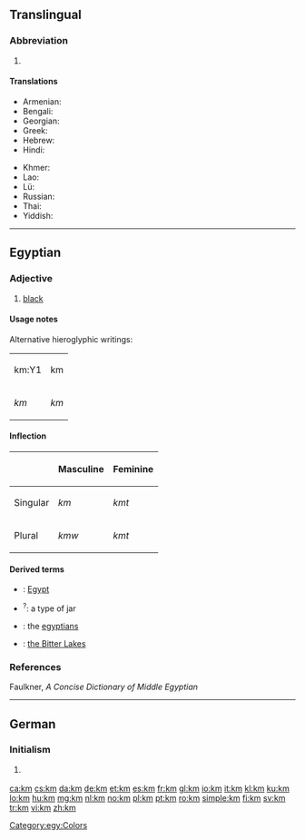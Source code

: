 {{also|.km|KM}}
==Translingual==

===Abbreviation===
{{rfc-header|Abbreviation}}
{{head|mul|abbreviation}}

# {{SI-unit-abb2|kilo|meter|metre|[[length]]}}

====Translations====
{{trans-top|kilometer}}
* Armenian: {{t|hy|կմ}}
* Bengali: {{t-needed|bn}}
* Georgian: {{t|ka|კმ}}
* Greek: {{t|el|χλμ.}}
* Hebrew: {{t|he|ק”מ|sc=Hebr}}
* Hindi: {{t|hi|सहस्रमान|tr=sahasramān|sc=Deva}}
{{trans-mid}}
* Khmer: {{t|km|គ.ម|tr=km|sc=Khmr}}
* Lao: {{t|lo|ກມ|sc=Laoo}}
* Lü: {{t|khb|ᦜᧅ|tr=la᷄k|sc=Talu}}
* Russian: {{t+|ru|км}}
* Thai: {{t+|th|กม.|tr=km.|sc=Thai}}
* Yiddish: {{t-needed|yi}}
{{trans-bottom}}

----

==Egyptian==

===Adjective===
{{head|egy|adjective|head=<hiero>km-m-D3</hiero>}}

# [[black]]

====Usage notes====
Alternative hieroglyphic writings:
{| class="wikitable"
|-
| <hiero>km:Y1</hiero>|| <hiero>km</hiero>
|-
| ''km'' || ''km''
|}

====Inflection====
{| class="wikitable"
|-
! !! Masculine !! Feminine
|-
| Singular || ''km'' || ''kmt''
|-
| Plural || ''kmw'' || ''kmt''
|}

====Derived terms====
{{der-top}}
* {{l|egy|kmt}}: [[Egypt]]
* {{l|egy|kmt}}<sup>?</sup>: a type of jar
{{der-mid}}
* {{l|egy|kmt}}: the [[egyptians]]
* {{l|egy|km wr}}: [[w:Great Bitter Lake|the Bitter Lakes]]
{{der-bottom}}

===References===
Faulkner, ''A Concise Dictionary of Middle Egyptian''

[[Category:egy:Colors]]

----

==German==

===Initialism===
{{rfc-header|Initialism}}
{{de-initialism}}

# {{initialism of|Kilometer|lang=de}} {{gloss|''American:'' kilometer, ''British:'' kilometre}}

[[ca:km]]
[[cs:km]]
[[da:km]]
[[de:km]]
[[et:km]]
[[es:km]]
[[fr:km]]
[[gl:km]]
[[io:km]]
[[it:km]]
[[kl:km]]
[[ku:km]]
[[lo:km]]
[[hu:km]]
[[mg:km]]
[[nl:km]]
[[no:km]]
[[pl:km]]
[[pt:km]]
[[ro:km]]
[[simple:km]]
[[fi:km]]
[[sv:km]]
[[tr:km]]
[[vi:km]]
[[zh:km]]